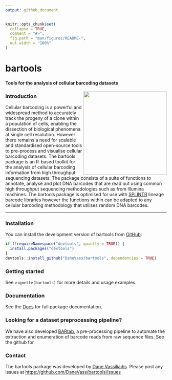 ```yaml
---
output: github_document
---
```


<!-- README.md is generated from README.Rmd. Please edit that file -->

```r
knitr::opts_chunk$set(
  collapse = TRUE,
  comment = "#>",
  fig.path = "man/figures/README-",
  out.width = "100%"
)
```

# bartools

#### Tools for the analysis of cellular barcoding datasets

<img src="man/figures/bartools_logo.png" align="right" width="260"/>

### Introduction

Cellular barcoding is a powerful and widespread method to accurately track the progeny of a clone within a population of cells, enabling the dissection of biological phenomena at single cell resolution. However there remains a need for scalable and standardised open-source tools to pre-process and visualise cellular barcoding datasets. The bartools package is an R-based toolkit for the analysis of cellular barcoding information from high throughput sequencing datasets. The package consists of a suite of functions to annotate, analyse and plot DNA barcodes that are read out using common high throughput sequencing methodologies such as from Illumina machines. The bartools package is optimised for use with [SPLINTR](https://www.nature.com/articles/s41586-021-04206-7) lineage barcode libraries however the functions within can be adapted to any cellular barcoding methodology that utiilses random DNA barcodes.

<!-- badges: start -->

<!-- badges: end -->

------------------------------------------------------------------------

### Installation

You can install the development version of bartools from [GitHub](https://github.com/):

```r
if (!requireNamespace("devtools", quietly = TRUE)) {
  install.packages("devtools")
}
devtools::install_github("DaneVass/bartools", dependencies = TRUE)
```

### Getting started

See `vignette(bartools)` for more details and usage examples.

### Documentation

See the [Docs](https://danevass.github.io/bartools/) for full package documentation.

### Looking for a dataset preprocessing pipeline?

We have also developed [BARtab](https://github.com/DaneVass/BARtab), a pre-processing pipeline to automate the extraction and enumeration of barcode reads from raw sequence files. See the github for

### Contact

The bartools package was developed by [Dane Vassiliadis](https://findanexpert.unimelb.edu.au/profile/366000-dane-vassiliadis). Please post any issues at <https://github.com/DaneVass/bartools/issues>
